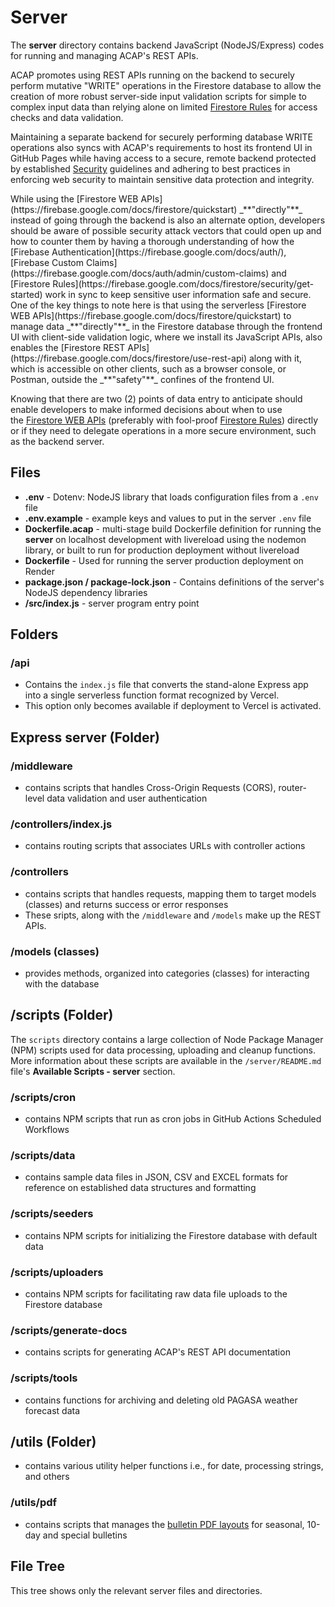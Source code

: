 
# Server

The **server** directory contains backend JavaScript (NodeJS/Express) codes for running and managing ACAP's REST APIs.

ACAP promotes using REST APIs running on the backend to securely perform mutative "WRITE" operations in the Firestore database to allow the creation of more robust server-side input validation scripts for simple to complex input data than relying alone on limited [Firestore Rules](https://firebase.google.com/docs/firestore/security/get-started) for access checks and data validation.

Maintaining a separate backend for securely performing database WRITE operations also syncs with ACAP's requirements to host its frontend UI in GitHub Pages while having access to a secure, remote backend protected by established [Security](/security) guidelines and adhering to best practices in enforcing web security to maintain sensitive data protection and integrity.

<Callout type="warning">
While using the [Firestore WEB APIs](https://firebase.google.com/docs/firestore/quickstart) _**"directly"**_ instead of going through the backend is also an alternate option, developers should be aware of possible security attack vectors that could open up and how to counter them by having a thorough understanding of how the [Firebase Authentication](https://firebase.google.com/docs/auth/), [Firebase Custom Claims](https://firebase.google.com/docs/auth/admin/custom-claims) and [Firestore Rules](https://firebase.google.com/docs/firestore/security/get-started) work in sync to keep sensitive user information safe and secure.
</Callout>

<Callout>
One of the key things to note here is that using the serverless [Firestore WEB APIs](https://firebase.google.com/docs/firestore/quickstart) to manage data _**"directly"**_ in the Firestore database through the frontend UI with client-side validation logic, where we install its JavaScript APIs, also enables the [Firestore REST APIs](https://firebase.google.com/docs/firestore/use-rest-api) along with it, which is accessible on other clients, such as a browser console, or Postman, outside the _**"safety"**_ confines of the frontend UI.

Knowing that there are two (2) points of data entry to anticipate should enable developers to make informed decisions about when to use the [Firestore WEB APIs](https://firebase.google.com/docs/firestore/quickstart) (preferably with fool-proof [Firestore Rules](https://firebase.google.com/docs/firestore/security/get-started)) directly or if they need to delegate operations in a more secure environment, such as the backend server.
</Callout>

## Files

- **.env** - Dotenv: NodeJS library that loads configuration files from a `.env` file
- **.env.example** - example keys and values to put in the server `.env` file
- **Dockerfile.acap** - multi-stage build Dockerfile definition for running the **server** on localhost development with livereload using the nodemon library, or built to run for production deployment without livereload
- **Dockerfile** - Used for running the server production deployment on Render
- **package.json / package-lock.json** - Contains definitions of the server's NodeJS dependency libraries
- **/src/index.js** - server program entry point

## Folders

### /api

- Contains the `index.js` file that converts the stand-alone Express app into a single serverless function format recognized by Vercel.
- This option only becomes available if deployment to Vercel is activated.

## Express server (Folder)

### /middleware

- contains scripts that handles Cross-Origin Requests (CORS), router-level data validation and user authentication

### /controllers/index.js

- contains routing scripts that associates URLs with controller actions

### /controllers

- contains scripts that handles requests, mapping them to target models (classes) and returns success or error responses
- These sripts, along with the `/middleware` and `/models` make up the REST APIs.

### /models (classes)

- provides methods, organized into categories (classes) for interacting with the database

## /scripts (Folder)

The `scripts` directory contains a large collection of Node Package Manager (NPM) scripts used for data processing, uploading and cleanup functions. More information about these scripts are available in the `/server/README.md` file's **Available Scripts - server** section.

### /scripts/cron

- contains NPM scripts that run as cron jobs in GitHub Actions Scheduled Workflows

### /scripts/data

- contains sample data files in JSON, CSV and EXCEL formats for reference on established data structures and formatting

### /scripts/seeders

- contains NPM scripts for initializing the Firestore database with default data

### /scripts/uploaders

- contains NPM scripts for facilitating raw data file uploads to the Firestore database

### /scripts/generate-docs

- contains scripts for generating ACAP's REST API documentation

### /scripts/tools

- contains functions for archiving and deleting old PAGASA weather forecast data

## /utils (Folder)

- contains various utility helper functions i.e., for date, processing strings, and others

### /utils/pdf

- contains scripts that manages the [bulletin PDF layouts](/articles/pdf-development) for seasonal, 10-day and special bulletins


## File Tree

This tree shows only the relevant server files and directories.

<FileTree>
  <FileTree.Folder name="server" defaultOpen>
    <FileTree.Folder name="api">
      <FileTree.File name="index.js" />
    </FileTree.Folder>
    <FileTree.Folder name="src" defaultOpen>
      <FileTree.Folder name="classes" />
      <FileTree.Folder name="controllers" />
      <FileTree.Folder name="middleware" />
      <FileTree.Folder name="scripts" defaultOpen>
        <FileTree.Folder name="cron" />
        <FileTree.Folder name="data" />
        <FileTree.Folder name="generate-docs" />
        <FileTree.Folder name="pagasaexcel" />
        <FileTree.Folder name="page_indexer" />
        <FileTree.Folder name="seeders" />
        <FileTree.Folder name="tools" />
        <FileTree.Folder name="uploaders" />
      </FileTree.Folder>
      <FileTree.Folder name="utils" defaultOpen>
        <FileTree.Folder name="pdf" defaultOpen>
          <FileTree.Folder name="livereload">
            <FileTree.Folder name="public" />
            <FileTree.Folder name="templates" />
          </FileTree.Folder>
        </FileTree.Folder>
      </FileTree.Folder>
      <FileTree.File name="index.js" />
    </FileTree.Folder>
    <FileTree.File name=".env" />
    <FileTree.File name=".env.example" />
    <FileTree.File name=".dockerignore" />
    <FileTree.File name="Dockerfile" />
    <FileTree.File name="Dockerfile.acap" />
    <FileTree.File name="package-lock.json" />
    <FileTree.File name="package.json" />
  </FileTree.Folder>
</FileTree>